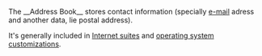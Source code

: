 The __Address Book__  stores contact information (specially [[e-mail]] adress and another data, lie postal address).

It's generally included in [[w:Internet suite|Internet suites]] and  [[w:operating  system|operating system customizations]].